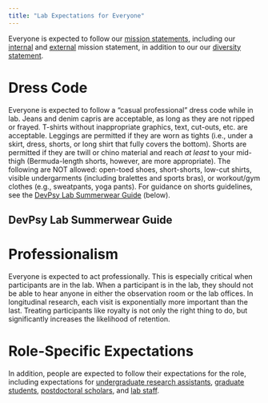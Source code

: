 ```yaml
---
title: "Lab Expectations for Everyone"
---
```


Everyone is expected to follow our [mission statements](https://devpsylab.github.io/LabWiki/manual.html#missionStatement), including our [internal](https://devpsylab.github.io/LabWiki/manual.html#missionStatement-internal) and [external](https://devpsylab.github.io/LabWiki/manual.html#missionStatement-external) mission statement, in addition to our our [diversity statement](https://devpsylab.github.io/LabWiki/manual.html#diversityStatement).

# Dress Code {#dressCode}

Everyone is expected to follow a "casual professional" dress code while in lab. Jeans and denim capris are acceptable, as long as they are not ripped or frayed. T-shirts without inappropriate graphics, text, cut-outs, etc. are acceptable. Leggings are permitted if they are worn as tights (i.e., under a skirt, dress, shorts, or long shirt that fully covers the bottom). Shorts are permitted if they are twill or chino material and reach *at least* to your mid-thigh (Bermuda-length shorts, however, are more appropriate). The following are NOT allowed: open-toed shoes, short-shorts, low-cut shirts, visible undergarments (including bralettes and sports bras), or workout/gym clothes (e.g., sweatpants, yoga pants). For guidance on shorts guidelines, see the [DevPsy Lab Summerwear Guide](#summerwear) (below).

## DevPsy Lab Summerwear Guide {#summerwear}

# Professionalism

Everyone is expected to act professionally.
This is especially critical when participants are in the lab.
When a participant is in the lab, they should not be able to hear anyone in either the observation room or the lab offices.
In longitudinal research, each visit is exponentially more important than the last.
Treating participants like royalty is not only the right thing to do, but significantly increases the likelihood of retention.

# Role-Specific Expectations

In addition, people are expected to follow their expectations for the role, including expectations for [undergraduate research assistants](https://devpsylab.github.io/LabWiki/expectations-undergradRA.html), [graduate students](https://devpsylab.github.io/LabWiki/expectations-gradStudent.html), [postdoctoral scholars](https://devpsylab.github.io/LabWiki/expectations-postdoc.html), and [lab staff](https://devpsylab.github.io/LabWiki/expectations-labStaff.html).

